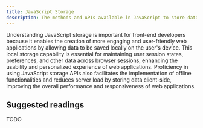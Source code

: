 ```yaml
---
title: JavaScript Storage
description: The methods and APIs available in JavaScript to store data locally in a user's browser, such as localStorage, sessionStorage, and cookies.
---
```


Understanding JavaScript storage is important for front-end developers because it enables the creation of more engaging and user-friendly web applications by allowing data to be saved locally on the user's device. This local storage capability is essential for maintaining user session states, preferences, and other data across browser sessions, enhancing the usability and personalized experience of web applications. Proficiency in using JavaScript storage APIs also facilitates the implementation of offline functionalities and reduces server load by storing data client-side, improving the overall performance and responsiveness of web applications.

## Suggested readings

TODO

